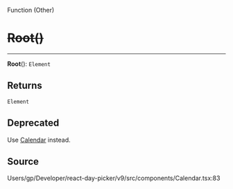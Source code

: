 <SectionTitle>Function (Other)</SectionTitle>

# ~~Root()~~

<Description>

</Description>

---

<a id="undefined" name="undefined"></a>

<SignatureMemberIdentifier>**Root**(): `Element`</SignatureMemberIdentifier>

## Returns

`Element`

## Deprecated

Use [Calendar](/api/functions/Calendar.md) instead.

## Source

Users/gp/Developer/react-day-picker/v9/src/components/Calendar.tsx:83
